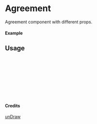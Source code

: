 
<Meta of={Agreement} title="unDraw/Agreement" />

# Agreement

Agreement component with different props.

#### Example

<Canvas of={Agreement.Primary} />

## Usage

```ts
import { Agreement } from "yadl-ui";

const Example = () => {
  return (
      <Agreement />
  );
};

export default Example;
```

#### Credits
[unDraw](https://undraw.co/illustrations)
